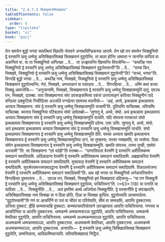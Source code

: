 ```yaml
---
title: "2.4.7.3 सिक्खमानसिक्खापद"
tableOfContents: false
sidebar:
  order: 4
type: "tipitaka"
basket: "vi"
book: "paci"
---
```



<DynamicBreadcrumb />

<Division number="1077" book="paci">

<Paragraph number="3201" book="paci">
तेन समयेन बुद्धो भगवा सावत्थियं विहरति जेतवने अनाथपिण्डिकस्स आरामे. तेन खो पन समयेन भिक्खुनियो द्वे वस्सानि छसु धम्मेसु असिक्खितसिक्खं सिक्खमानं वुट्ठापेन्ति. ता बाला होन्ति अब्यत्ता न जानन्ति कप्पियं वा अकप्पियं वा.
</Paragraph>

<Paragraph number="3202" book="paci">
या ता भिक्खुनियो अप्पिच्छा …पे…  ता उज्झायन्ति खिय्यन्ति विपाचेन्ति—  “कथञ्हि नाम भिक्खुनियो द्वे वस्सानि छसु धम्मेसु असिक्खितसिक्खं सिक्खमानं वुट्ठापेस्सन्ती”ति …पे…  “सच्चं किर, भिक्खवे, भिक्खुनियो द्वे वस्सानि छसु धम्मेसु असिक्खितसिक्खं सिक्खमानं वुट्ठापेन्ती”ति? “सच्चं, भगवा”ति. विगरहि बुद्धो भगवा …पे…  कथञ्हि नाम, भिक्खवे, भिक्खुनियो द्वे वस्सानि छसु धम्मेसु असिक्खितसिक्खं सिक्खमानं वुट्ठापेस्सन्ति. नेतं, भिक्खवे, अप्पसन्नानं वा पसादाय …पे…  विगरहित्वा …पे…  धम्मिं कथं कत्वा भिक्खू आमन्तेसि—  “अनुजानामि, भिक्खवे, सिक्खमानाय द्वे वस्सानि छसु धम्मेसु सिक्खासम्मुतिं दातुं. एवञ्च पन, भिक्खवे, दातब्बा. ताय सिक्खमानाय संघं उपसङ्कमित्वा एकंसं उत्तरासङ्गं करित्वा भिक्खुनीनं पादे वन्दित्वा उक्कुटिकं निसीदित्वा अञ्जलिं पग्गहेत्वा एवमस्स वचनीयो—  ‘अहं, अय्ये, इत्थन्नामा इत्थन्नामाय अय्याय सिक्खमाना. संघं द्वे वस्सानि छसु धम्मेसु सिक्खासम्मुतिं याचामी’ति. दुतियम्पि याचितब्बा. ततियम्पि याचितब्बा. ब्यत्ताय भिक्खुनिया पटिबलाय संघो ञापेतब्बो—
</Paragraph>

</Division>
<Division number="1078" book="paci">

<Paragraph number="3203" book="paci">
‘सुणातु मे, अय्ये, संघो. अयं इत्थन्नामा इत्थन्नामाय अय्याय सिक्खमाना संघं द्वे वस्सानि छसु धम्मेसु सिक्खासम्मुतिं याचति. यदि संघस्स पत्तकल्लं संघो इत्थन्नामाय सिक्खमानाय द्वे वस्सानि छसु धम्मेसु सिक्खासम्मुतिं ददेय्य. एसा ञत्ति.
</Paragraph>

<Paragraph number="3204" book="paci">
सुणातु मे, अय्ये, संघो. अयं इत्थन्नामा इत्थन्नामाय अय्याय सिक्खमाना संघं द्वे वस्सानि छसु धम्मेसु सिक्खासम्मुतिं याचति. संघो इत्थन्नामाय सिक्खमानाय द्वे वस्सानि छसु धम्मेसु सिक्खासम्मुतिं देति. यस्सा अय्याय खमति इत्थन्नामाय सिक्खमानाय द्वे वस्सानि छसु धम्मेसु सिक्खासम्मुतिया दानं, सा तुण्हस्स; यस्सा नक्खमति, सा भासेय्य.
</Paragraph>

<Paragraph number="3205" book="paci">
दिन्ना संघेन इत्थन्नामाय सिक्खमानाय द्वे वस्सानि छसु धम्मेसु सिक्खासम्मुति. खमति संघस्स, तस्मा तुण्ही, एवमेतं धारयामी’”ति.
</Paragraph>

</Division>
<Division number="1079" book="paci">

<Paragraph number="3206" book="paci">
सा सिक्खमाना “एवं वदेही”ति वत्तब्बा—  “पाणातिपाता वेरमणिं द्वे वस्सानि अवीतिक्कम्म समादानं समादियामि. अदिन्नादाना वेरमणिं द्वे वस्सानि अवीतिक्कम्म समादानं समादियामि. अब्रह्मचरिया वेरमणिं द्वे वस्सानि अवीतिक्कम्म समादानं समादियामि. मुसावादा वेरमणिं द्वे वस्सानि अवीतिक्कम्म समादानं समादियामि. सुरामेरयमज्जप्पमादट्ठाना वेरमणिं द्वे वस्सानि अवीतिक्कम्म समादानं समादियामि. विकालभोजना वेरमणिं द्वे वस्सानि अवीतिक्कम्म समादानं समादियामी”ति.
</Paragraph>

<Paragraph number="3207" book="paci">
अथ खो भगवा ता भिक्खुनियो अनेकपरियायेन विगरहित्वा दुब्भरताय …पे…  एवञ्च पन, भिक्खवे, भिक्खुनियो इमं सिक्खापदं उद्दिसन्तु—
</Paragraph>

</Division>
<Division number="1080" book="paci">

<Paragraph number="3208" book="paci">
<Emphasis>“या पन भिक्खुनी द्वे वस्सानि छसु धम्मेसु असिक्खितसिक्खं सिक्खमानं वुट्ठापेय्य, पाचित्तियन्”</Emphasis>ति. (*63*:<Emphasis>118</Emphasis>)
</Paragraph>

</Division>
<Division number="1081" book="paci">

<Paragraph number="3209" book="paci">
<Emphasis>या पना</Emphasis>ति या यादिसा …पे…  <Emphasis>भिक्खुनी</Emphasis>ति …पे…  अयं इमस्मिं अत्थे अधिप्पेता भिक्खुनीति.
</Paragraph>

<Paragraph number="3210" book="paci">
<Emphasis>द्वे वस्सानी</Emphasis>ति द्वे संवच्छरानि. <Emphasis>असिक्खितसिक्खा</Emphasis> नाम सिक्खा वा न दिन्ना होति, दिन्ना वा सिक्खा कुपिता. <Emphasis>वुट्ठापेय्या</Emphasis>ति उपसम्पादेय्य.
</Paragraph>

<Paragraph number="3211" book="paci">
“वुट्ठापेस्सामी”ति गणं वा आचरिनिं वा पत्तं वा चीवरं वा परियेसति, सीमं वा सम्मन्नति, आपत्ति दुक्कटस्स. ञत्तिया दुक्कटं. द्वीहि कम्मवाचाहि दुक्कटा. कम्मवाचापरियोसाने उपज्झायाय आपत्ति पाचित्तियस्स. गणस्स च आचरिनिया च आपत्ति दुक्कटस्स.
</Paragraph>

</Division>
<Division number="1082" book="paci">

<Paragraph number="3212" book="paci">
धम्मकम्मे धम्मकम्मसञ्ञा वुट्ठापेति, आपत्ति पाचित्तियस्स. धम्मकम्मे वेमतिका वुट्ठापेति, आपत्ति पाचित्तियस्स. धम्मकम्मे अधम्मकम्मसञ्ञा वुट्ठापेति, आपत्ति पाचित्तियस्स.
</Paragraph>

<Paragraph number="3213" book="paci">
अधम्मकम्मे धम्मकम्मसञ्ञा, आपत्ति दुक्कटस्स. अधम्मकम्मे वेमतिका, आपत्ति दुक्कटस्स. अधम्मकम्मे अधम्मकम्मसञ्ञा, आपत्ति दुक्कटस्स.
</Paragraph>

</Division>
<Division number="1083" book="paci">

<Paragraph number="3214" book="paci">
अनापत्ति—  द्वे वस्सानि छसु धम्मेसु सिक्खितसिक्खं सिक्खमानं वुट्ठापेति, उम्मत्तिकाय, आदिकम्मिकायाति.

</Paragraph>
</Division>

<Paragraph number="3215" type="center" book="paci">
ततियसिक्खापदं निट्ठितं.
</Paragraph>
